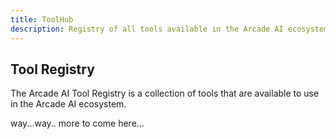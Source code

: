 ```yaml
---
title: ToolHub
description: Registry of all tools available in the Arcade AI ecosystem
---
```


## Tool Registry

The Arcade AI Tool Registry is a collection of tools that are available to use in the Arcade AI ecosystem.

way...way.. more to come here...
